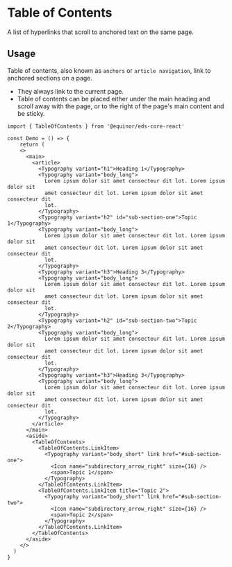 
# Table of Contents

A list of hyperlinks that scroll to anchored text on the same page.

<Links 
    ariaUrl="https://www.w3.org/TR/wai-aria-1.1/#feed"
    figmaUrl="https://www.figma.com/file/0bGXR2sCwMVSDNyyzu5BXrO5/UI%E2%80%94User-Interface?node-id=18442%3A38080"
    documentationUrl="https://eds.equinor.com/0b0c666ab/p/396f5c-table-of-contents/b/0331f9"
    sourceUrl="https://github.com/equinor/design-system/blob/develop/packages/eds-core-react/src/components/TableOfContents/TableOfContents.tsx"
    npmUrl="https://www.npmjs.com/package/@equinor/eds-core-react"
/>

<Primary />
<PropsTable />

## Usage

Table of contents, also known as `anchors` or `article navigation`, link to anchored sections on a page. 

<ul>
    <li>They always link to the current page.</li>
    <li>Table of contents can be placed either under the main heading and scroll away with the page, or to the right of the page's main content and be sticky.</li>
</ul>

```tsx
import { TableOfContents } from '@equinor/eds-core-react'

const Demo = () => {
    return (
    <>
      <main>
        <article>
          <Typography variant="h1">Heading 1</Typography>
          <Typography variant="body_long">
            Lorem ipsum dolor sit amet consecteur dit lot. Lorem ipsum dolor sit
            amet consecteur dit lot. Lorem ipsum dolor sit amet consecteur dit
            lot.
          </Typography>
          <Typography variant="h2" id="sub-section-one">Topic 1</Typography>
          <Typography variant="body_long">
            Lorem ipsum dolor sit amet consecteur dit lot. Lorem ipsum dolor sit
            amet consecteur dit lot. Lorem ipsum dolor sit amet consecteur dit
            lot.
          </Typography>
          <Typography variant="h3">Heading 3</Typography>
          <Typography variant="body_long">
            Lorem ipsum dolor sit amet consecteur dit lot. Lorem ipsum dolor sit
            amet consecteur dit lot. Lorem ipsum dolor sit amet consecteur dit
            lot.
          </Typography>
          <Typography variant="h2" id="sub-section-two">Topic 2</Typography>
          <Typography variant="body_long">
            Lorem ipsum dolor sit amet consecteur dit lot. Lorem ipsum dolor sit
            amet consecteur dit lot. Lorem ipsum dolor sit amet consecteur dit
            lot.
          </Typography>
          <Typography variant="h3">Heading 3</Typography>
          <Typography variant="body_long">
            Lorem ipsum dolor sit amet consecteur dit lot. Lorem ipsum dolor sit
            amet consecteur dit lot. Lorem ipsum dolor sit amet consecteur dit
            lot.
          </Typography>
        </article>
      </main>
      <aside>
        <TableOfContents>
          <TableOfContents.LinkItem>
            <Typography variant="body_short" link href="#sub-section-one">
              <Icon name="subdirectory_arrow_right" size={16} />
              <span>Topic 1</span>
            </Typography>
          </TableOfContents.LinkItem>
          <TableOfContents.LinkItem title="Topic 2">
            <Typography variant="body_short" link href="#sub-section-two">
              <Icon name="subdirectory_arrow_right" size={16} />
              <span>Topic 2</span>
            </Typography>
          </TableOfContents.LinkItem>
        </TableOfContents>
      </aside>
    </>
  )
}

```
